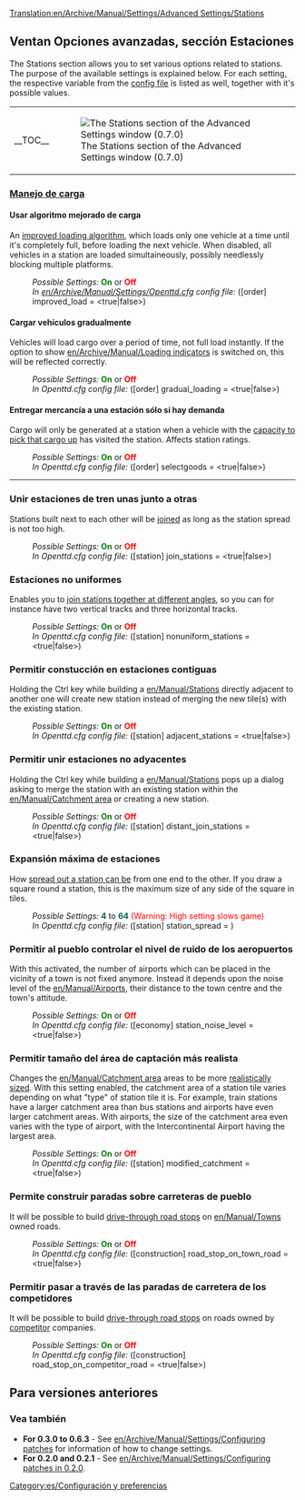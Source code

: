 [[Translation:en/Archive/Manual/Settings/Advanced Settings/Stations]]
{{es/Traducción|Advanced Settings/Stations|10}}
{{es/Opciones avanzadas}}

==Ventan Opciones avanzadas, sección Estaciones==
The Stations section allows you to set various options related to stations. The purpose of the available settings is explained below. For each setting, the respective variable from the [[en/Archive/Manual/Settings/Openttd.cfg|config file]] is listed as well, together with it's possible values.
{{en/-right}}
{| align="center"
|- valign="top"
|__TOC__
|[[File:es/Advset stations.png|frame|left|The Stations section of the Advanced Settings window (0.7.0)]]
|}

===<u>Manejo de carga</u>===
====Usar algoritmo mejorado de carga====
{{en/Feature|Old|align="right"|text=(since 0.3.5)}}
An [[en/Archive/Manual/Settings/Improved Loading|improved loading algorithm]], which loads only one vehicle at a time until it's completely full, before loading the next vehicle. When disabled, all vehicles in a station are loaded simultaineously, possibly needlessly blocking multiple platforms.
:''Possible Settings:'' <span style="color:green">'''On'''</span> or <span style="color:red">'''Off'''</span>
:''In [[en/Archive/Manual/Settings/Openttd.cfg]] config file:'' ([order] improved_load = <true|false>) 
{{en/-}}
====Cargar vehículos gradualmente====
{{en/Feature|0.5|align="right"|text=(since 0.5.0)}}
Vehicles will load cargo over a period of time, not full load instantly. If the option to show [[en/Archive/Manual/Loading indicators]] is switched on, this will be reflected correctly.
:''Possible Settings:'' <span style="color:green">'''On'''</span> or <span style="color:red">'''Off'''</span>
:''In Openttd.cfg config file:'' ([order] gradual_loading = <true|false>) 
{{en/-}}
====Entregar mercancía a una estación sólo si hay demanda====
{{en/Feature|Old|align="right"|text=(since 0.2.0)}}
Cargo will only be generated at a station when a vehicle with the [[en/Archive/Manual/Settings/Select goods|capacity to pick that cargo up]] has visited the station.  Affects station ratings.
:''Possible Settings:'' <span style="color:green">'''On'''</span> or <span style="color:red">'''Off'''</span>
:''In Openttd.cfg config file:'' ([order] selectgoods = <true|false>)
{{en/-}}
----
===Unir estaciones de tren unas junto a otras===
{{en/Feature|Old|align="right"|text=(since 0.2.0)}}
Stations built next to each other will be [[en/Archive/Manual/Settings/Join train stations|joined]] as long as the station spread is not too high.
:''Possible Settings:'' <span style="color:green">'''On'''</span> or <span style="color:red">'''Off'''</span>
:''In Openttd.cfg config file:'' ([station] join_stations = <true|false>)
{{en/-}}
===Estaciones no uniformes===
{{en/Feature|Old|align="right"|text=(since 0.3.0)}}
Enables you to [[en/Archive/Manual/Settings/Nonuniform stations|join stations together at different angles]], so you can for instance have two vertical tracks and three horizontal tracks.
:''Possible Settings:'' <span style="color:green">'''On'''</span> or <span style="color:red">'''Off'''</span>
:''In Openttd.cfg config file:'' ([station] nonuniform_stations = <true|false>) 
{{en/-}}
===Permitir constucción en estaciones contiguas===
{{en/Feature|0.6|align="right"|text=(since 0.6.0)}}
Holding the Ctrl key while building a [[en/Manual/Stations]] directly adjacent to another one will create new station instead of merging the new tile(s) with the existing station.
:''Possible Settings:'' <span style="color:green">'''On'''</span> or <span style="color:red">'''Off'''</span>
:''In Openttd.cfg config file:'' ([station] adjacent_stations = <true|false>)
{{en/-}}
===Permitir unir estaciones no adyacentes===
{{en/Feature|0.7|align="right"|text=(since 0.7.0)}}
Holding the Ctrl key while building a [[en/Manual/Stations]] pops up a dialog asking to merge the station with an existing station within the [[en/Manual/Catchment area]] or creating a new station.
:''Possible Settings:'' <span style="color:green">'''On'''</span> or <span style="color:red">'''Off'''</span>
:''In Openttd.cfg config file:'' ([station] distant_join_stations = <true|false>)
{{en/-}}
===Expansión máxima de estaciones===
{{en/Feature|Old|align="right"|text=(since 0.3.2)}}
How [[en/Archive/Manual/Settings/Change station spread|spread out a station can be]] from one end to the other. If you draw a square round a station, this is the maximum size of any side of the square in tiles.
:''Possible Settings:'' <span style="color:#00693E">'''4'''</span> to <span style="color:#00693E">'''64'''</span> <span style="color:red">(Warning: High setting slows game)</span>
:''In Openttd.cfg config file:'' ([station] station_spread = <num_val>)
{{en/-}}
===Permitir al pueblo controlar el nivel de ruido de los aeropuertos===
{{en/Feature|0.7|align="right"|text=(since 0.7.0)}}
With this activated, the number of airports which can be placed in the vicinity of a town is not fixed anymore. Instead it depends upon the noise level of the [[en/Manual/Airports]], their distance to the town centre and the town's attitude. 
:''Possible Settings:'' <span style="color:green">'''On'''</span> or <span style="color:red">'''Off'''</span>
:''In Openttd.cfg config file:'' ([economy] station_noise_level = <true|false>)
{{en/-}}
===Permitir tamaño del área de captación más realista===
{{en/Feature|Old|align="right"|text=(since 0.3.5)}}
Changes the [[en/Manual/Catchment area]] areas to be more [[en/Archive/Manual/Settings/Modified catchment|realistically sized]]. With this setting enabled, the catchment area of a station tile varies depending on what "type" of station tile it is. For example, train stations have a larger catchment area than bus stations and airports have even larger catchment areas. With airports, the size of the catchment area even varies with the type of airport, with the Intercontinental Airport having the largest area.
:''Possible Settings:'' <span style="color:green">'''On'''</span> or <span style="color:red">'''Off'''</span>
:''In Openttd.cfg config file:'' ([station] modified_catchment = <true|false>)
{{en/-}}
===Permite construir paradas sobre carreteras de pueblo===
{{en/Feature|0.6|align="right"|text=(since 0.6.0)}}
It will be possible to build [[en/Manual/Drive-through Road Stops|drive-through road stops]] on [[en/Manual/Towns]] owned roads.
:''Possible Settings:'' <span style="color:green">'''On'''</span> or <span style="color:red">'''Off'''</span>
:''In Openttd.cfg config file:'' ([construction] road_stop_on_town_road = <true|false>) 
{{en/-}}
===Permitir pasar a través de las paradas de carretera de los competidores===
{{en/Feature|0.7|align="right"|text=(since 0.7.0)}}
It will be possible to build [[en/Manual/Drive-through Road Stops|drive-through road stops]] on roads owned by [[en/Competitors|competitor]] companies.
:''Possible Settings:'' <span style="color:green">'''On'''</span> or <span style="color:red">'''Off'''</span>
:''In Openttd.cfg config file:'' ([construction] road_stop_on_competitor_road = <true|false>)
{{en/-}}

==Para versiones anteriores==
===Vea también===
*'''For 0.3.0 to 0.6.3''' - See [[en/Archive/Manual/Settings/Configuring patches]] for information of how to change settings.
*'''For 0.2.0 and 0.2.1''' - See [[en/Archive/Manual/Settings/Configuring patches in 0.2.0]].

[[Category:es/Configuración y preferencias]]